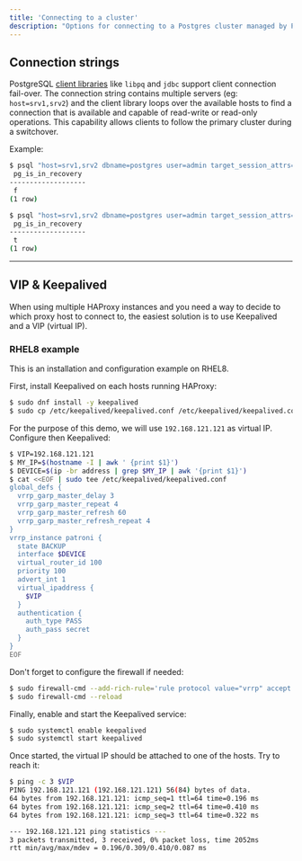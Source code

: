 ```yaml
---
title: 'Connecting to a cluster'
description: "Options for connecting to a Postgres cluster managed by Patroni"
---
```


## Connection strings

PostgreSQL [client libraries](https://www.postgresql.org/docs/current/libpq-connect.html#LIBPQ-CONNSTRING) like `libpq` and `jdbc` support client connection fail-over. The connection string contains multiple servers (eg: `host=srv1,srv2`) and the client library loops over the available hosts to find a connection that is available and capable of read-write or read-only operations. This capability allows clients to follow the primary cluster during a switchover.

Example:

```bash
$ psql "host=srv1,srv2 dbname=postgres user=admin target_session_attrs=read-write" -c "SELECT pg_is_in_recovery();"
 pg_is_in_recovery
-------------------
 f
(1 row)

$ psql "host=srv1,srv2 dbname=postgres user=admin target_session_attrs=read-only" -c "SELECT pg_is_in_recovery();"
 pg_is_in_recovery
-------------------
 t
(1 row)
```

---

## VIP & Keepalived

When using multiple HAProxy instances and you need a way to decide to which proxy host to connect to, the easiest solution is to use Keepalived and a VIP (virtual IP).

### RHEL8 example

This is an installation and configuration example on RHEL8.

First, install Keepalived on each hosts running HAProxy:

```bash
$ sudo dnf install -y keepalived
$ sudo cp /etc/keepalived/keepalived.conf /etc/keepalived/keepalived.conf.bck
```

For the purpose of this demo, we will use `192.168.121.121` as virtual IP. Configure then Keepalived:

```bash
$ VIP=192.168.121.121
$ MY_IP=$(hostname -I | awk ' {print $1}')
$ DEVICE=$(ip -br address | grep $MY_IP | awk '{print $1}')
$ cat <<EOF | sudo tee /etc/keepalived/keepalived.conf
global_defs {
  vrrp_garp_master_delay 3
  vrrp_garp_master_repeat 4
  vrrp_garp_master_refresh 60
  vrrp_garp_master_refresh_repeat 4
}
vrrp_instance patroni {
  state BACKUP
  interface $DEVICE
  virtual_router_id 100
  priority 100
  advert_int 1
  virtual_ipaddress {
    $VIP
  }
  authentication {
    auth_type PASS
    auth_pass secret
  }
}
EOF
```

Don't forget to configure the firewall if needed:

```bash
$ sudo firewall-cmd --add-rich-rule='rule protocol value="vrrp" accept' --permanent
$ sudo firewall-cmd --reload
```

Finally, enable and start the Keepalived service:

```bash
$ sudo systemctl enable keepalived
$ sudo systemctl start keepalived
```

Once started, the virtual IP should be attached to one of the hosts. Try to reach it:

```bash
$ ping -c 3 $VIP
PING 192.168.121.121 (192.168.121.121) 56(84) bytes of data.
64 bytes from 192.168.121.121: icmp_seq=1 ttl=64 time=0.196 ms
64 bytes from 192.168.121.121: icmp_seq=2 ttl=64 time=0.410 ms
64 bytes from 192.168.121.121: icmp_seq=3 ttl=64 time=0.322 ms

--- 192.168.121.121 ping statistics ---
3 packets transmitted, 3 received, 0% packet loss, time 2052ms
rtt min/avg/max/mdev = 0.196/0.309/0.410/0.087 ms
```
